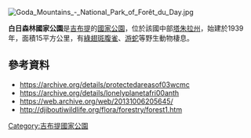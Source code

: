 [[Image:Goda_Mountains_-_National_Park_of_Forêt_du_Day.jpg|right]]
{{coord|11|48|N|42|41|E|display=title}}

'''白日森林國家公園'''是[[吉布提|吉布提]]的[[國家公園|國家公園]]，位於該國中部[[塔朱拉州|塔朱拉州]]，始建於1939年，面積15平方公里，有[[綠翅斑腹雀|綠翅斑腹雀]]、[[游蛇|游蛇]]等野生動物棲息。

==參考資料==
* https://archive.org/details/protectedareasof03wcmc
* https://archive.org/details/lonelyplanetafri00anth
* https://web.archive.org/web/20131006205645/
* http://djiboutiwildlife.org/flora/forestry/forest1.htm {{Wayback|url=http://djiboutiwildlife.org/flora/forestry/forest1.htm |date=20131006205645 }}

{{Djibouti-geo-stub}}
[[Category:吉布提國家公園|Category:吉布提國家公園]]